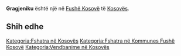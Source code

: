 {{Fshat në 
 | Emri                = Gragjeniku
 | EmriAlt                = 
 | NAME_SHORT_FORM=      
 | NAME_GENERIC=      
 | NAME_SORT_NAME_RO=      GRAGJENIKU
 | FULL_NAME_RO = Gragjeniku
 | FULL_NAME_ND_RO=Gragjeniku
 | SORT_NAME_RG=GRAGJENIKU
 | FULL_NAME_RG=Gragjeniku
 | FULL_NAME_ND_RG=Gragjeniku
 | SRP_NAME_SHORT_FORM=      
 | SRP_NAME_GENERIC=      
 | SRP_NAME_SORT_NAME_RO=      
 | SRP_FULL_NAME_RO = 
 | SRP_FULL_NAME_ND_RO=
 | SRP_SORT_NAME_RG=
 | SRP_FULL_NAME_RG=
 | SRP_FULL_NAME_ND_RG=
 | Emri (Rasa dhanore) = 
 | Figura              = 
 | Shteti              = Kosovo
 | Komuna              = Fushë Kosovë
 | Kodi postar         = 
 | Sipërfaqja          = 

 | Popullsia           = 

 | Regj. i popullsisë  = 
 | Dend. e popullsisë  = 
 | Faqja zyrtare       = 
 <!--- Koordinatat ----> 
 | Gjerësia            = 42.695833
 | Gjatësia            = 21.496944
 | Lartësia            = 
}}
'''Gragjeniku''' është një [[]] në [[Fushë Kosovë]] të [[Kosovës]].

<!-- == Gjeografia == -->
<!-- == Historia == -->
<!-- == Demografia == -->
== Shih edhe ==
{{Komuna Fushë Kosovë}}
{{Kosovo-Administrata-Cung}}

[[Kategoria:Fshatra në Kosovës]]
[[Kategoria:Fshatra në Kommunes Fushë Kosovë]]
[[Kategoria:Vendbanime në Kosovës]]